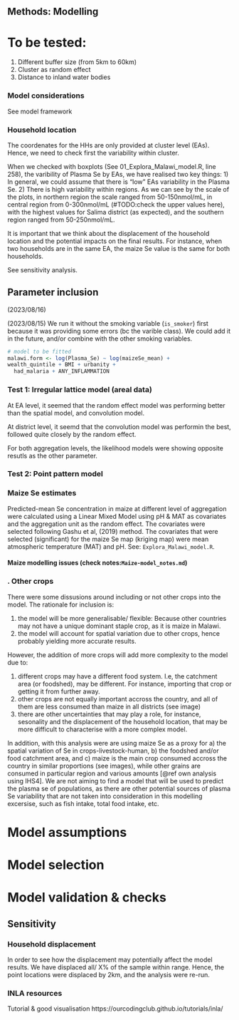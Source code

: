 
## Methods: Modelling

# To be tested:

1) Different buffer size (from 5km to 60km)
2) Cluster as random effect
3) Distance to inland water bodies 

### Model considerations

See model framework



### Household location

The coordenates for the HHs are only provided at cluster level (EAs). Hence, we need to check first the variability within cluster. 

When we checked with boxplots (See 01_Explora_Malawi_model.R, line 258), the varibility of Plasma Se by EAs, we have realised two key things:
1) In general, we could assume that there is "low" EAs variability in the Plasma Se.
2) There is high variability within regions. As we can see by the scale of the plots, in northern region the scale ranged from 50-150nmol/mL, in central region from 0-300nmol/mL (#TODO:check the upper values here), with the highest values for Salima district (as expected), and the southern region ranged from 50-250nmol/mL.


It is important that we think about the displacement of the household location and the potential impacts on the final results. For instance, when two households are in the same EA, the maize Se value is the same for both households. 

See sensitivity analysis. 

## Parameter inclusion
(2023/08/16)

(2023/08/15)
We run it without the smoking variable (`is_smoker`) first because it was providing some errors (bc the varible class). We could add it in the future, and/or combine with the other smoking variables. 


```r

# model to be fitted 
malawi.form <- log(Plasma_Se) ~ log(maizeSe_mean) +
wealth_quintile + BMI + urbanity + 
  had_malaria + ANY_INFLAMMATION

```

### Test 1: Irregular lattice model (areal data)

At EA level, it seemed that the random effect model was performing better than the spatial model, and convolution model.

At district level, it seemd that the convolution model was performin the best, followed quite closely by the random effect. 

For both aggregation levels, the likelihood models were showing opposite resutls as the other parameter. 

### Test 2: Point pattern model 



### Maize Se estimates

Predicted-mean Se concentration in maize at different level of aggregation were calculated using a Linear Mixed Model using pH & MAT as covariates and the aggregation unit as the random effect. The covariates were selected following Gashu et al, (2019) method. The covariates that were selected (significant) for the maize Se map (kriging map) were mean atmospheric temperature (MAT) and pH. See: `Explora_Malawi_model.R`.

#### Maize modelling issues (check notes:`Maize-model_notes.md`)
 



### . Other crops 

There were some dissusions around including or not other crops into the model. The rationale for inclusion is: 

1) the model will be more generalisable/ flexible: Because other countries may not have a unique dominant staple crop, as it is maize in Malawi. 
2) the model will account for spatial variation due to other crops, hence probably yielding more accurate results. 

However, the addition of more crops will add more complexity to the model due to:
 
 1) different crops may have a different food system. I.e, the catchment area (or foodshed), may be different. For instance, importing that crop or getting it from further away. 
 2) other crops are not equally important accross the country, and all of them are less consumed than maize in all districts (see image)
 3) there are other uncertainties that may play a role, for instance, sesonality and the displacement of the household location, that may be more difficult to characterise with a more complex model.

 In addition, with this analysis were are using maize Se as a proxy for a) the spatial variation of Se in crops-livestock-human, b) the foodshed and/or food catchment area, and c) maize is the main crop consumed accross the country in similar proportions (see images), while other grains are consumed in particular region and various amounts [@ref own analysis using IHS4]. We are not aiming to find a model that will be used to predict the plasma se of populations, as there are other potential sources of plasma Se variability that are not taken into consideration in this modelling excersise, such as fish intake, total food intake, etc. 


# Model assumptions


# Model selection


# Model validation & checks


## Sensitivity

### Household displacement

In order to see how the displacement may potentially affect the model results. We have displaced all/ X% of the sample within range. Hence, the point locations were displaced by 2km, and the analysis were re-run. 


### INLA resources

Tutorial & good visualisation
https://ourcodingclub.github.io/tutorials/inla/